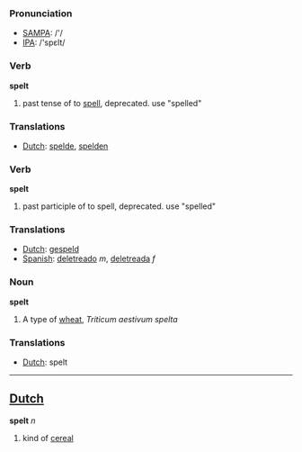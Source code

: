 === Pronunciation ===
*[[w:SAMPA|SAMPA]]: /'/
*[[w:IPA|IPA]]: /'spεlt/

=== Verb ===

'''spelt'''

# past tense of to [[spell]], deprecated. use "spelled"

=== Translations ===
*[[Dutch]]: [[spelde]], [[spelden]]

=== Verb ===

'''spelt'''

# past participle of to spell, deprecated. use "spelled"

=== Translations ===
*[[Dutch]]: [[gespeld]]
*[[Spanish]]: [[deletreado]] ''m'', [[deletreada]] ''f''

=== Noun ===

'''spelt'''

# A type of [[wheat]], ''Triticum aestivum spelta''

=== Translations ===
*[[Dutch]]: spelt

----

==[[Dutch]]==

'''spelt''' ''n''

# kind of [[cereal]]